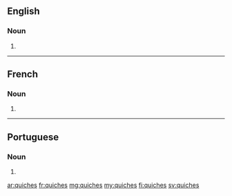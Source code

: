 ==English==

===Noun===
{{head|en|noun plural form}}

# {{plural of|quiche|lang=en}}

----

==French==

===Noun===
{{head|fr|noun plural form|g=?}}

# {{plural of|quiche|lang=fr}}

----

==Portuguese==

===Noun===
{{head|pt|noun plural form}}

# {{plural of|quiche|lang=pt}}

[[ar:quiches]]
[[fr:quiches]]
[[mg:quiches]]
[[my:quiches]]
[[fi:quiches]]
[[sv:quiches]]